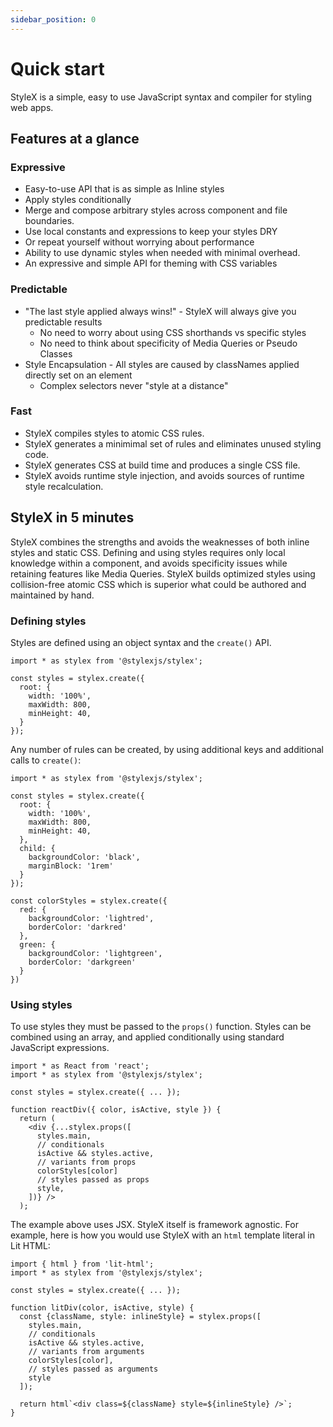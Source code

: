 ```yaml
---
sidebar_position: 0
---
```


# Quick start

StyleX is a simple, easy to use JavaScript syntax and compiler for styling web apps.

## Features at a glance

### Expressive

- Easy-to-use API that is as simple as Inline styles
- Apply styles conditionally
- Merge and compose arbitrary styles across component and file boundaries.
- Use local constants and expressions to keep your styles DRY
- Or repeat yourself without worrying about performance
- Ability to use dynamic styles when needed with minimal overhead.
- An expressive and simple API for theming with CSS variables

### Predictable

- "The last style applied always wins!" - StyleX will always give you
  predictable results
  - No need to worry about using CSS shorthands vs specific styles
  - No need to think about specificity of Media Queries or Pseudo Classes
- Style Encapsulation - All styles are caused by classNames applied directly set
  on an element
  - Complex selectors never "style at a distance"

### Fast

- StyleX compiles styles to atomic CSS rules.
- StyleX generates a minimimal set of rules and eliminates unused styling code.
- StyleX generates CSS at build time and produces a single CSS file.
- StyleX avoids runtime style injection, and avoids sources of runtime style recalculation.


## StyleX in 5 minutes

StyleX combines the strengths and avoids the weaknesses of both inline styles and static CSS. Defining and using styles requires only local knowledge within a component, and avoids specificity issues while retaining features like Media Queries. StyleX builds optimized styles using collision-free atomic CSS which is superior what could be authored and maintained by hand.

### Defining styles

Styles are defined using an object syntax and the `create()` API.

```tsx
import * as stylex from '@stylexjs/stylex';

const styles = stylex.create({
  root: {
    width: '100%',
    maxWidth: 800,
    minHeight: 40,
  }
});
```

Any number of rules can be created, by using additional keys and additional calls to `create()`:

```tsx
import * as stylex from '@stylexjs/stylex';

const styles = stylex.create({
  root: {
    width: '100%',
    maxWidth: 800,
    minHeight: 40,
  },
  child: {
    backgroundColor: 'black',
    marginBlock: '1rem'
  }
});

const colorStyles = stylex.create({
  red: {
    backgroundColor: 'lightred',
    borderColor: 'darkred'
  },
  green: {
    backgroundColor: 'lightgreen',
    borderColor: 'darkgreen'
  }
})
```

### Using styles

To use styles they must be passed to the `props()` function. Styles can be combined using an array, and applied conditionally using standard JavaScript expressions.

```tsx
import * as React from 'react';
import * as stylex from '@stylexjs/stylex';

const styles = stylex.create({ ... });

function reactDiv({ color, isActive, style }) {
  return (
    <div {...stylex.props([
      styles.main,
      // conditionals
      isActive && styles.active,
      // variants from props
      colorStyles[color]
      // styles passed as props
      style,
    ])} />
  );
```

The example above uses JSX. StyleX itself is framework agnostic. For example, here is how you would use StyleX with an `html` template literal in Lit HTML:

```tsx
import { html } from 'lit-html';
import * as stylex from '@stylexjs/stylex';

const styles = stylex.create({ ... });

function litDiv(color, isActive, style) {
  const {className, style: inlineStyle} = stylex.props([
    styles.main,
    // conditionals
    isActive && styles.active,
    // variants from arguments
    colorStyles[color],
    // styles passed as arguments
    style
  ]);

  return html`<div class=${className} style=${inlineStyle} />`;
}
```
